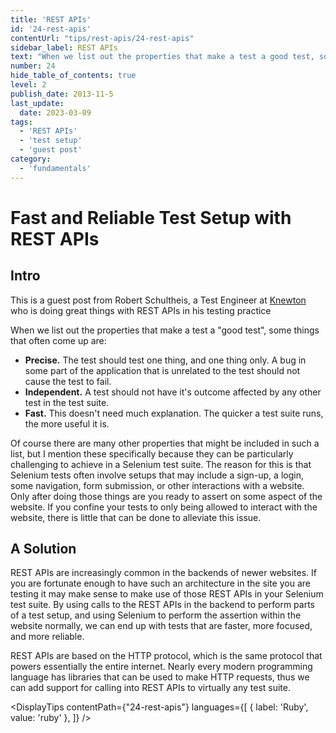 ```yaml
---
title: 'REST APIs'
id: '24-rest-apis'
contentUrl: "tips/rest-apis/24-rest-apis"
sidebar_label: REST APIs
text: "When we list out the properties that make a test a good test, some things that often come up are: Precise. The test should test one thing, and one thing only. A bug in some part of the application that is unrelated to the test should not cause the test to fail."
number: 24
hide_table_of_contents: true
level: 2
publish_date: 2013-11-5
last_update:
  date: 2023-03-09
tags:
  - 'REST APIs'
  - 'test setup'
  - 'guest post'
category:
  - 'fundamentals'
---
```


# Fast and Reliable Test Setup with REST APIs

## Intro

This is a guest post from Robert Schultheis, a Test Engineer at [Knewton](http://www.knewton.com/) who is doing great things with REST
APIs in his testing practice

When we list out the properties that make a test a "good test", some things that often come up are:

+ **Precise.** The test should test one thing, and one thing only. A bug in some part of the application that is
unrelated to the test should not cause the test to fail.
+ **Independent.** A test should not have it's outcome affected by any other test in the test suite.
+ **Fast.** This doesn't need much explanation. The quicker a test suite runs, the more useful it is.

Of course there are many other properties that might be included in such a list, but I mention these specifically
because they can be particularly challenging to achieve in a Selenium test suite. The reason for this is that Selenium
tests often involve setups that may include a sign-up, a login, some navigation, form submission, or other
interactions with a website. Only after doing those things are you ready to assert on some aspect of the website.
If you confine your tests to only being allowed to interact with the website, there is little that can be done to
alleviate this issue.

## A Solution

REST APIs are increasingly common in the backends of newer websites. If you are fortunate enough to have such an
architecture in the site you are testing it may make sense to make use of those REST APIs in your Selenium test suite.
By using calls to the REST APIs in the backend to perform parts of a test setup, and using Selenium to perform the
assertion within the website normally, we can end up with tests that are faster, more focused, and more reliable.

REST APIs are based on the HTTP protocol, which is the same protocol that powers essentially the entire internet.
Nearly every modern programming language has libraries that can be used to make HTTP requests, thus we can add
support for calling into REST APIs to virtually any test suite.




<DisplayTips contentPath={"24-rest-apis"} languages={[
    { label: 'Ruby', value: 'ruby' },
]} />

